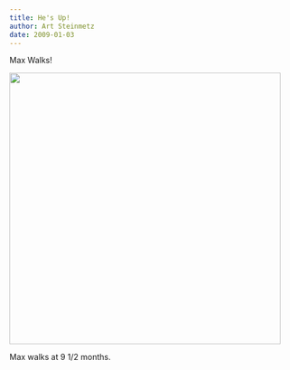```yaml
---
title: He's Up!
author: Art Steinmetz
date: 2009-01-03
---
```


Max Walks!

![](/img/2009/01/CIMG6404.JPG){width="480"}

Max walks at 9 1/2 months.
